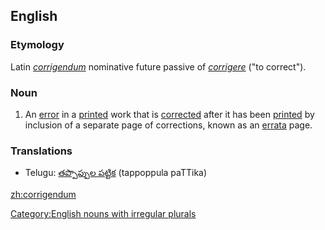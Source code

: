 ==English==
===Etymology===
Latin ''[[corrigendum#Latin|corrigendum]]'' nominative future passive of ''[[corrigere]]'' ("to correct").

===Noun===

{{en-noun|corrigend|a}}

#An [[error]] in a [[print]]ed work that is [[correct]]ed after it has been [[print]]ed by inclusion of a separate page of corrections, known as an [[errata]] page.

===Translations===
*Telugu: [[తప్పొప్పుల పట్టిక]] (tappoppula paTTika)

[[Category:English nouns with irregular plurals]]

[[zh:corrigendum]]